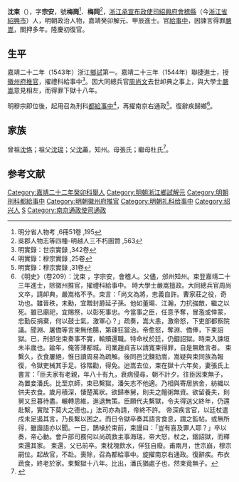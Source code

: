 {{明清人物信息框
| 姓名 = 沈束
| 原名 =
| 圖片名稱= 
| 圖片大小 =
| 圖片說明 = 
| 最高職務 = 南京通政使司右通政
| 國家 = 大明 
| 爵位 =
| 籍貫 = 浙江紹興府會稽縣
| 族裔 = 
| 字號 = 字宗安，號梅崗
| 諡號 =
| 出生日期 = 正德九年（1514年）
| 出生地點 = 
| 逝世日期 = 萬曆九年（1581年） 
| 逝世地點 =
| 墓葬 =
| 配偶 = 
| 親屬 = 
| 出身 =
* 嘉靖二十三年甲辰科同進士出身
| 經歷 =
| 著作 =  
}}
'''沈束'''（{{bd|1514年||1581年||S}}），字'''宗安'''，號'''梅崗'''<ref>明分省人物考 ,6冊51卷 ,195</ref>、'''梅岡'''<ref>吳郡人物志等四種-明越人三不朽圖贊 ,563</ref>，[[浙江承宣布政使司|浙江承宣布政使司]][[紹興府|紹興府]][[會稽縣|會稽縣]]（今[[浙江省|浙江省]][[紹興市|紹興市]]）人，明朝政治人物，嘉靖癸卯解元、甲辰進士。官[[給事中|給事中]]，因諫言得罪[[嚴嵩|嚴嵩]]，關押多年。隆慶初復官。

==生平==
嘉靖二十二年（1543年）浙江[[鄉試|鄉試]]第一。嘉靖二十三年（1544年）聯捷進士，授[[徽州府|徽州府]][[推官|推官]]，擢禮科給事中<ref>明實錄：世宗實錄 ,342卷</ref>。因大同總兵官[[周尚文_(明朝將領)|周尚文]]去世卹典之事上，與大學士[[嚴嵩|嚴嵩]]意見相左，而得罪下獄十八年。

明穆宗即位後，起用召為刑科[[都給事中|都給事中]]<ref>明實錄：穆宗實錄 ,25卷</ref>，再擢南京右通政<ref>明實錄：穆宗實錄 ,31卷</ref>。復辭疾歸鄉<ref>《明史》（卷209）：沈束 ，字宗安，會稽人。父儘，邠州知州。束登嘉靖二十三年進士，除徽州推官，擢禮科給事中。 時大學士嚴嵩擅政。大同總兵官周尚文卒，請卹典，嚴嵩格不予。束言：「尚文為將，忠義自許。曹家莊之役，奇功也。雖晉秩，未勳，宜贈封爵延子孫。他如董暘、江瀚，力抗強敵，繼之以死。雖已廟祀，宜賜祭，以彰死事忠。今當事之臣，任意予奪，冒濫或倖蒙，忠勤反捐棄，何以鼓士氣，激軍心？」疏奏，嵩大恚，激帝怒，下吏部都察院議。聞淵、屠僑等言束無他腸，第疎狂當治。帝愈怒，奪淵、僑俸，下束詔獄。已，刑部坐束奏事不實，輸贖還職。特命杖於廷，仍錮詔獄。時束入諫垣未半歲也。踰年，俺答薄都城。司業趙貞吉以請寬束得罪，自是無敢言者。 束繫久，衣食屢絕，惟日讀周易為疏解。後同邑沈鍊劾嵩，嵩疑與束同族為報復，令獄吏械其手足。徐階勸，得免。迨嵩去位，束在獄十六年矣，妻張氏上書言：「臣夫家有老親，年八十有九，衰病侵尋，朝不計夕。往臣因束無子，為置妾潘氏。比至京師，束已繫獄，潘矢志不他適。乃相與寄居旅舍，紡織以供夫衣食。歲月積深，悽楚萬狀。欲歸奉舅，則夫之饘粥無資。欲留養夫，則舅又旦暮待盡。輾轉思維，進退無策。臣願代夫繫獄，令夫得送父終年，仍還赴繫，實陛下莫大之德也。」法司亦為請，帝終不許。 帝深疾言官，以廷杖遣戍未足遏其言，乃長繫以困之。而日令獄卒奏其語言食息，謂之監帖。或無所得，雖諧語亦以聞。一日，鵲噪於束前，束謾曰：「豈有喜及罪人耶？」卒以奏，帝心動。會戶部司務何以尚疏救主事海瑞，帝大怒，杖之，錮詔獄，而釋束還其家。 束還，父已前卒。束枕塊飲水，佯狂自廢。甫兩月，世宗崩，穆宗嗣位。起故官，不赴。喪除，召為都給事中。旋擢南京右通政。復辭疾。布衣蔬食，終老於家。束繫獄十八年。比出，潘氏猶處子也，然束竟無子。</ref>。

== 家族 ==
曾祖[[沈恪|沈恪]]；祖父[[沈琨|沈琨]]；父[[沈藎|沈藎]]，知州。母張氏；繼母杜氏<ref>{{Cite book|title=天一阁藏明代科举录选刊 登科录 点校本|author=龚延明主编|publisher=宁波出版社|year=2016|isbn=978-7-5526-2320-8|location=宁波|pages=|quote=《天一閣藏明代科舉錄選刊.登科錄》之《嘉靖二十三年甲辰科進士登科錄》}}</ref>。

==参考文献==
{{reflist}}
{{start box}}
{{s-off}}
{{s-before|[[劉天授|劉天授]]}}
{{s-title|明朝徽州府推官|1545年－1549年}}
{{s-after|[[周璞_(嘉靖進士)|周璞]]}}
{{end box}}
{{嘉靖二十三年甲辰科殿試金榜}}

{{DEFAULTSORT:Shen沈}}
[[Category:嘉靖二十二年癸卯科舉人|Category:嘉靖二十二年癸卯科舉人]]
[[Category:明朝浙江鄉試解元|Category:明朝浙江鄉試解元]]
[[Category:明朝刑科都給事中|Category:明朝刑科都給事中]]
[[Category:明朝徽州府推官|Category:明朝徽州府推官]]
[[Category:明朝礼科给事中|Category:明朝礼科给事中]]
[[Category:绍兴人|Category:绍兴人]]
[[Category:沈姓|S]]
[[Category:南京通政使司通政|Category:南京通政使司通政]]